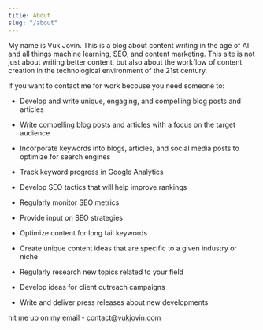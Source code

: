 ```yaml
---
title: About
slug: "/about"
---
```


My name is Vuk Jovin. This is a blog about content writing in the age of AI and all things machine learning, SEO, and content marketing. This site is not just about writing better content, but also about the workflow of content creation in the technological environment of the 21st century.

If you want to contact me for work becouse you need someone to:

- Develop and write unique, engaging, and compelling blog posts and articles

- Write compelling blog posts and articles with a focus on the target audience

- Incorporate keywords into blogs, articles, and social media posts to optimize for search engines

- Track keyword progress in Google Analytics

- Develop SEO tactics that will help improve rankings

- Regularly monitor SEO metrics

- Provide input on SEO strategies

- Optimize content for long tail keywords

- Create unique content ideas that are specific to a given industry or niche

- Regularly research new topics related to your field

- Develop ideas for client outreach campaigns

- Write and deliver press releases about new developments

hit me up on my email - contact@vukjovin.com

